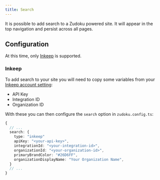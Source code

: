 ```yaml
---
title: Search
---
```

It is possible to add search to a Zudoku powered site. It will appear in the top navigation and persist across all pages.

## Configuration
At this time, only [Inkeep](https://inkeep.com/) is supported.

### Inkeep

To add search to your site you will need to copy some variables from your [Inkeep account setting](https://portal.inkeep.com/):

- API Key
- Integration ID
- Organization ID

With these you can then configure the `search` option in `zudoku.config.ts`:

```typescript
{
  // ...
  search: {
    type: "inkeep"
    apiKey: "<your-api-key>",
    integrationId: "<your-integration-id>",
    organizationId: "<your-organization-id>",
    primaryBrandColor: "#26D6FF",
    organizationDisplayName: "Your Organization Name",
  }
  // ...
}
```